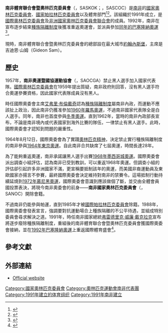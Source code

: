 {{NoteTA
| G1 = Country
| G2 = People
| G3 = Sports
| 1=zh-hans:南非奥运暨联邦运动协会; zh-hant:南非奧運暨聯邦運動協會; zh-tw:南非奧運暨國協運動協會
}}
{{Infobox National Olympic Committee
| title = 南非體育聯合會暨奧林匹克委員會
| logo = South African Sports Confederation and Olympic Committee logo.svg
| 國家或地區 = RSA
| 國家或地區編碼 = RSA
| 成立日期 = 1991年
| 加入國際奧委會 = 1991年
| 所屬成員 = [[非洲國家奧林匹克委員會聯合會|非洲國家奧林匹克委員會聯合會]]
| 總部 = 南非[[豪登省|豪登省]][[約翰內斯堡|約翰內斯堡]]
| 會長 = 吉迪恩·山姆（Gideon Sam）
| 秘書長 = 塔比·雷迪（Tubby Reddy）
| 網頁 = [http://www.sascoc.co.za 官方網頁]
}}

'''南非體育聯合會暨奧林匹克委員會'''（{{lang-af|Suid-Afrikaanse Sportkonfederasie en Olimpiese Komitee}}，SASKOK；{{lang-en|South African Sports Confederation and Olympic Committee}}，SASCOC）是[[南非|南非]]的[[國家奧林匹克委員會|國家奧林匹克委員會]]、[[國家帕拉林匹克委員會|國家帕拉林匹克委員會]]以及體育部門<ref>{{cite web|title=South Africa at the Commonwealth Games|url=http://www.thecgf.com/countries/intro.asp?loc=RSA|publisher=Commonwealth Games Federation|access-date=22 November 2012|archive-date=2017-09-12|archive-url=https://web.archive.org/web/20170912012239/https://www.thecgf.com/countries/intro.asp?loc=RSA|dead-url=yes}}</ref><ref>{{cite web | url=http://www.sascoc.co.za/about-2/history/ | title=History | access-date=29 March 2011 | publisher=South African Sports Confederation and Olympic Committee | archive-date=2011-05-28 | archive-url=https://web.archive.org/web/20110528182141/http://www.sascoc.co.za/about-2/history/ | dead-url=no }}</ref>。該組織於1991年成立，是[[國際奧林匹克委員會|國際奧林匹克委員會]]及[[非洲國家奧林匹克委員會聯合會|非洲國家奧林匹克委員會聯合會]]的成員。1992年，南非在宣布逐步結束[[南非種族隔離|種族隔離制度]]後獲准重返奧運會，並派員參加[[1992年夏季奧林匹克運動會|同年的巴塞隆納奧運]]<ref>{{Cite web |url=http://www.sports-reference.com/olympics/countries/RSA/ |title=South Africa |publisher=Sports Reference |access-date=2014-05-05 |archive-url=https://web.archive.org/web/20190325192912/https://www.sports-reference.com/olympics/countries/RSA/ |archive-date=2019-03-25 |dead-url=yes }}</ref>。

現時，南非體育聯合會暨奧林匹克委員會的總部設在最大城市[[約翰內斯堡|約翰內斯堡]]，主席是吉迪恩·山姆（Gideon Sam）。

== 歷史 ==
1957年，'''南非奧運暨國協運動協會'''（{{lang|en|South African Olympic and Commonwealth Games Association}}，SAOCGA）禁止黑人選手加入國家代表隊。[[國際奧林匹克委員會|國際奧林匹克委員會]]在1959年提出質疑，南非政府則回答，沒有黑人選手符合奧運參賽資格，因此國家代表隊成員沒有黑人。

時任國際奧委會主席[[艾弗里·布倫戴奇|艾弗里·布倫戴奇]]認為[[南非種族隔離|種族隔離制度]]屬南非內政，而運動不應該扯上政治，因此南非仍獲准參加[[1960年夏季奧林匹克運動會|1960年羅馬奧運]]，不過南非國家代表隊全是白人選手。同年，南非也首度參與[[1960年冬季奧林匹克運動會|冬季奧運]]。直到1962年，當時的南非內政部長{{le|約翰尼斯·戴克拉克|Johannes de Klerk}}宣布，不論是南非境內或代表國家到海外比賽的隊伍，一律禁止有黑人選手。此時，國際奧委會才認知到問題的嚴重性。

1964年8月12日，國際奧委會為了實踐[[奧林匹克精神|奧林匹克精神]]，決定禁止實行種族隔離制度的南非參與[[1964年夏季奧林匹克運動會|1964年東京奧運]]。自此南非合共缺席了七屆奧運，時間長達28年。

為了能夠重返奧運，南非承諾讓黑人選手出賽[[1968年夏季奧林匹克運動會|1968年墨西哥城奧運]]。國際奧委會派出調查小組評估，認為南非已受到教訓，可以重返1968年奧運。但調查小組的評估卻引起許多非洲國家不滿，更宣稱要抵制該年的奧運，而美國非裔運動員及東歐國家亦揚言不參賽，最終國際奧委會決定維持對南非的禁賽令。這場抵制行動持續延燒到[[1972年夏季奧林匹克運動會|1972年慕尼黑奧運]]，國際奧委會意識到應該做個了斷，並交由全體會員國投票表決，將現今南非奧委會的前身——'''南非國家奧林匹克委員會'''（{{lang|en|South Africa National Olympic Committee}}，SANOC）開除會籍。

不過南非仍能參與帕運，直到1985年才被[[國際帕拉林匹克委員會|國際帕拉林匹克委員會]]除籍。1988年，國際奧委會發表宣言，強調要對抗運動場合上種族隔離的不公平待遇，並組成特別委員會尋求解決之道。1991年，時任南非國家總統[[弗雷德里克·威廉·戴克拉克|弗雷德里克·威廉·戴克拉克]]宣布將逐步廢除種族隔離制度，重組後的南非體育聯合會暨奧林匹克委員會獲國際奧委會接納，並在[[1992年夏季奧林匹克運動會|1992年巴塞隆納奧運]]上重返國際體育盛會<ref>{{cite news |title=歷史上的今天》8月12日──種族隔離違反奧運精神 南非曾被禁賽28年 |url=http://www.storm.mg/article/153204 |accessdate=2016-08-12 |agency=風傳媒 |date=2016-08-12 |archive-date=2016-10-14 |archive-url=https://web.archive.org/web/20161014220950/http://www.storm.mg/article/153204 |dead-url=no }}</ref>。

== 參考文獻 ==
{{Reflist}}

== 外部連結 ==
* [http://www.sascoc.co.za/ Official website] {{Wayback|url=http://www.sascoc.co.za/ |date=20081212023230 }}

{{非洲國家奧林匹克委員會聯合會}}
{{Authority control}}

[[Category:國家奧林匹克委員會|Category:國家奧林匹克委員會]]
[[Category:奧林匹克運動會南非代表團|Category:奧林匹克運動會南非代表團]]
[[Category:1991年建立的体育组织|Category:1991年建立的体育组织]]
[[Category:1991年南非建立|Category:1991年南非建立]]